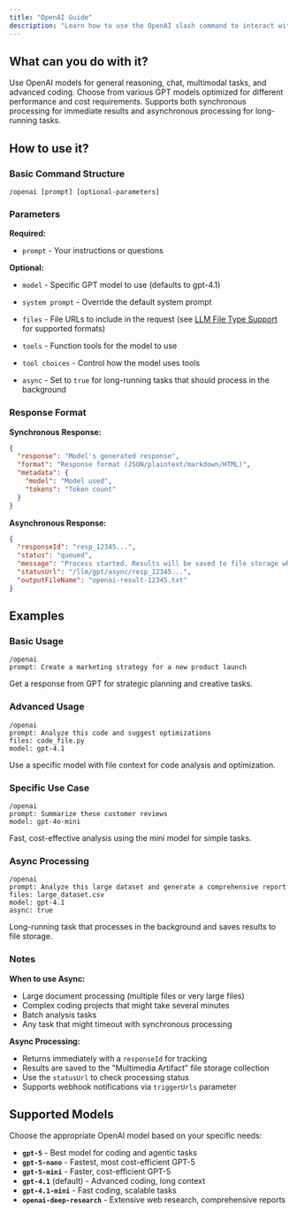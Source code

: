 ```yaml
---
title: "OpenAI Guide"
description: "Learn how to use the OpenAI slash command to interact with OpenAI's models"
---
```


## What can you do with it?

Use OpenAI models for general reasoning, chat, multimodal tasks, and advanced coding. Choose from various GPT models optimized for different performance and cost requirements. Supports both synchronous processing for immediate results and asynchronous processing for long-running tasks.

## How to use it?

### Basic Command Structure

```
/openai [prompt] [optional-parameters]
```

### Parameters

**Required:**

- `prompt` - Your instructions or questions

**Optional:**

- `model` - Specific GPT model to use (defaults to gpt-4.1)

- `system prompt` - Override the default system prompt

- `files` - File URLs to include in the request (see [LLM File Type Support](/slash-commands/supported-filetypes-llms) for supported formats)

- `tools` - Function tools for the model to use

- `tool choices` - Control how the model uses tools

- `async` - Set to `true` for long-running tasks that should process in the background

### Response Format

**Synchronous Response:**

```json
{
  "response": "Model's generated response",
  "format": "Response format (JSON/plaintext/markdown/HTML)",
  "metadata": {
    "model": "Model used",
    "tokens": "Token count"
  }
}
```

**Asynchronous Response:**

```json
{
  "responseId": "resp_12345...",
  "status": "queued",
  "message": "Process started. Results will be saved to file storage when complete.",
  "statusUrl": "/llm/gpt/async/resp_12345...",
  "outputFileName": "openai-result-12345.txt"
}
```

## Examples

### Basic Usage

```
/openai
prompt: Create a marketing strategy for a new product launch
```

Get a response from GPT for strategic planning and creative tasks.

### Advanced Usage

```
/openai
prompt: Analyze this code and suggest optimizations
files: code_file.py
model: gpt-4.1
```

Use a specific model with file context for code analysis and optimization.

### Specific Use Case

```
/openai
prompt: Summarize these customer reviews
model: gpt-4o-mini
```

Fast, cost-effective analysis using the mini model for simple tasks.

### Async Processing

```
/openai
prompt: Analyze this large dataset and generate a comprehensive report
files: large_dataset.csv
model: gpt-4.1
async: true
```

Long-running task that processes in the background and saves results to file storage.

### Notes

**When to use Async:**

- Large document processing (multiple files or very large files)
- Complex coding projects that might take several minutes
- Batch analysis tasks
- Any task that might timeout with synchronous processing

**Async Processing:**

- Returns immediately with a `responseId` for tracking
- Results are saved to the "Multimedia Artifact" file storage collection
- Use the `statusUrl` to check processing status
- Supports webhook notifications via `triggerUrls` parameter

## Supported Models

Choose the appropriate OpenAI model based on your specific needs:

- **`gpt-5`** - Best model for coding and agentic tasks
- **`gpt-5-nano`** - Fastest, most cost-efficient GPT-5
- **`gpt-5-mini`** - Faster, cost-efficient GPT-5
- **`gpt-4.1`** (default) - Advanced coding, long context
- **`gpt-4.1-mini`** - Fast coding, scalable tasks
- **`openai-deep-research`** - Extensive web research, comprehensive reports
